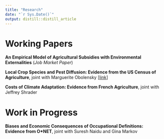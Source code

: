 ```yaml
---
title: "Research"
date: "`r Sys.Date()`"
output: distill::distill_article
---
```


# Working Papers

**An Empirical Model of Agricultural Subsidies with Environmental Externalities** (*Job Market Paper*)

**Local Crop Species and Pest Diffusion: Evidence from the US Census of Agriculture**, joint with Marguerite Obolensky [[link](Crop_Diversity.pdf)]

**Costs of Climate Adaptation: Evidence from French Agriculture**, joint with Jeffrey Shrader

# Work in Progress

**Biases and Economic Consequences of Occupational Definitions: Evidence from O\*NET**, joint with Suresh Naidu and Gina Markov
